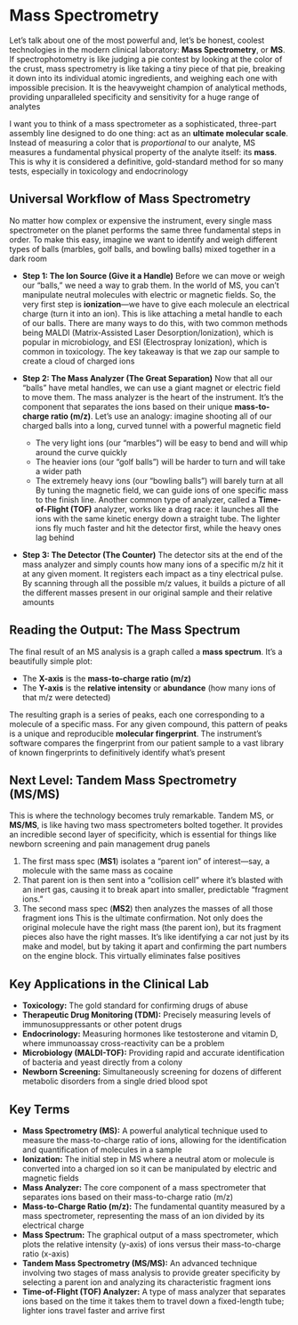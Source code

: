 # Mass Spectrometry {-}

Let's talk about one of the most powerful and, let's be honest, coolest technologies in the modern clinical laboratory: **Mass Spectrometry**, or **MS**. If spectrophotometry is like judging a pie contest by looking at the color of the crust, mass spectrometry is like taking a tiny piece of that pie, breaking it down into its individual atomic ingredients, and weighing each one with impossible precision. It is the heavyweight champion of analytical methods, providing unparalleled specificity and sensitivity for a huge range of analytes

I want you to think of a mass spectrometer as a sophisticated, three-part assembly line designed to do one thing: act as an **ultimate molecular scale**. Instead of measuring a color that is *proportional* to our analyte, MS measures a fundamental physical property of the analyte itself: its **mass**. This is why it is considered a definitive, gold-standard method for so many tests, especially in toxicology and endocrinology

## **Universal Workflow of Mass Spectrometry** {-}

No matter how complex or expensive the instrument, every single mass spectrometer on the planet performs the same three fundamental steps in order. To make this easy, imagine we want to identify and weigh different types of balls (marbles, golf balls, and bowling balls) mixed together in a dark room

*  **Step 1: The Ion Source (Give it a Handle)**
    Before we can move or weigh our "balls," we need a way to grab them. In the world of MS, you can't manipulate neutral molecules with electric or magnetic fields. So, the very first step is **ionization**—we have to give each molecule an electrical charge (turn it into an ion). This is like attaching a metal handle to each of our balls. There are many ways to do this, with two common methods being MALDI (Matrix-Assisted Laser Desorption/Ionization), which is popular in microbiology, and ESI (Electrospray Ionization), which is common in toxicology. The key takeaway is that we zap our sample to create a cloud of charged ions

*  **Step 2: The Mass Analyzer (The Great Separation)**
    Now that all our "balls" have metal handles, we can use a giant magnet or electric field to move them. The mass analyzer is the heart of the instrument. It's the component that separates the ions based on their unique **mass-to-charge ratio (m/z)**. Let's use an analogy: imagine shooting all of our charged balls into a long, curved tunnel with a powerful magnetic field
    *   The very light ions (our "marbles") will be easy to bend and will whip around the curve quickly
    *   The heavier ions (our "golf balls") will be harder to turn and will take a wider path
    *   The extremely heavy ions (our "bowling balls") will barely turn at all
    By tuning the magnetic field, we can guide ions of one specific mass to the finish line. Another common type of analyzer, called a **Time-of-Flight (TOF)** analyzer, works like a drag race: it launches all the ions with the same kinetic energy down a straight tube. The lighter ions fly much faster and hit the detector first, while the heavy ones lag behind

*  **Step 3: The Detector (The Counter)**
    The detector sits at the end of the mass analyzer and simply counts how many ions of a specific m/z hit it at any given moment. It registers each impact as a tiny electrical pulse. By scanning through all the possible m/z values, it builds a picture of all the different masses present in our original sample and their relative amounts

## **Reading the Output: The Mass Spectrum** {-}

The final result of an MS analysis is a graph called a **mass spectrum**. It's a beautifully simple plot:

*   The **X-axis** is the **mass-to-charge ratio (m/z)**
*   The **Y-axis** is the **relative intensity** or **abundance** (how many ions of that m/z were detected)

The resulting graph is a series of peaks, each one corresponding to a molecule of a specific mass. For any given compound, this pattern of peaks is a unique and reproducible **molecular fingerprint**. The instrument's software compares the fingerprint from our patient sample to a vast library of known fingerprints to definitively identify what's present

## **Next Level: Tandem Mass Spectrometry (MS/MS)** {-}

This is where the technology becomes truly remarkable. Tandem MS, or **MS/MS**, is like having two mass spectrometers bolted together. It provides an incredible second layer of specificity, which is essential for things like newborn screening and pain management drug panels

1.  The first mass spec (**MS1**) isolates a "parent ion" of interest—say, a molecule with the same mass as cocaine
2.  That parent ion is then sent into a "collision cell" where it's blasted with an inert gas, causing it to break apart into smaller, predictable "fragment ions."
3.  The second mass spec (**MS2**) then analyzes the masses of all those fragment ions
This is the ultimate confirmation. Not only does the original molecule have the right mass (the parent ion), but its fragment pieces also have the right masses. It's like identifying a car not just by its make and model, but by taking it apart and confirming the part numbers on the engine block. This virtually eliminates false positives

## **Key Applications in the Clinical Lab** {-}

*   **Toxicology:** The gold standard for confirming drugs of abuse
*   **Therapeutic Drug Monitoring (TDM):** Precisely measuring levels of immunosuppressants or other potent drugs
*   **Endocrinology:** Measuring hormones like testosterone and vitamin D, where immunoassay cross-reactivity can be a problem
*   **Microbiology (MALDI-TOF):** Providing rapid and accurate identification of bacteria and yeast directly from a colony
*   **Newborn Screening:** Simultaneously screening for dozens of different metabolic disorders from a single dried blood spot

## **Key Terms** {-}

*   **Mass Spectrometry (MS):** A powerful analytical technique used to measure the mass-to-charge ratio of ions, allowing for the identification and quantification of molecules in a sample
*   **Ionization:** The initial step in MS where a neutral atom or molecule is converted into a charged ion so it can be manipulated by electric and magnetic fields
*   **Mass Analyzer:** The core component of a mass spectrometer that separates ions based on their mass-to-charge ratio (m/z)
*   **Mass-to-Charge Ratio (m/z):** The fundamental quantity measured by a mass spectrometer, representing the mass of an ion divided by its electrical charge
*   **Mass Spectrum:** The graphical output of a mass spectrometer, which plots the relative intensity (y-axis) of ions versus their mass-to-charge ratio (x-axis)
*   **Tandem Mass Spectrometry (MS/MS):** An advanced technique involving two stages of mass analysis to provide greater specificity by selecting a parent ion and analyzing its characteristic fragment ions
*   **Time-of-Flight (TOF) Analyzer:** A type of mass analyzer that separates ions based on the time it takes them to travel down a fixed-length tube; lighter ions travel faster and arrive first
